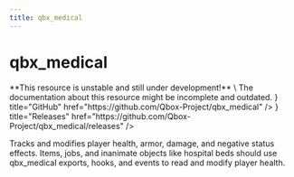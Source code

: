```yaml
---
title: qbx_medical
---
```



# qbx_medical

<Callout type="warning">
  **This resource is unstable and still under development!** \
  The documentation about this resource might be incomplete and outdated.
</Callout>

<Cards>
  <Card icon={<IconBrandGithub />} title="GitHub" href="https://github.com/Qbox-Project/qbx_medical" />
  <Card icon={<IconTag />} title="Releases" href="https://github.com/Qbox-Project/qbx_medical/releases" />
</Cards>

Tracks and modifies player health, armor, damage, and negative status effects.
Items, jobs, and inanimate objects like hospital beds should use qbx_medical exports, hooks, and events to read and modify player health.

